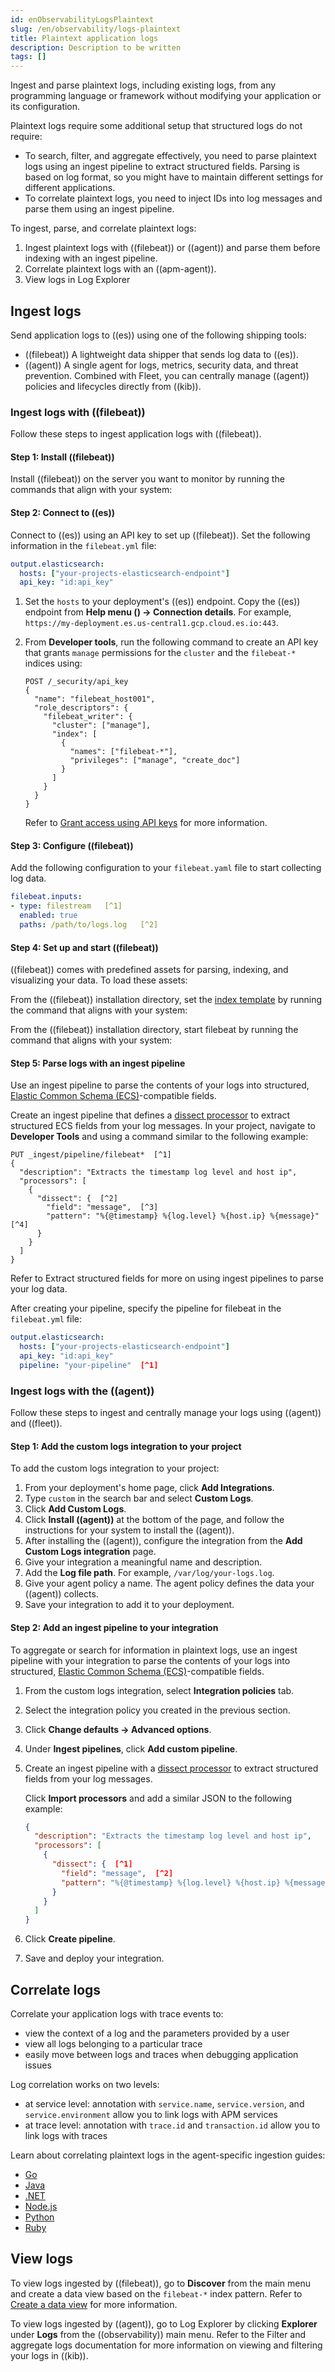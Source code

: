 ```yaml
---
id: enObservabilityLogsPlaintext
slug: /en/observability/logs-plaintext
title: Plaintext application logs
description: Description to be written
tags: []
---
```



<div id="logs-plaintext"></div>

Ingest and parse plaintext logs, including existing logs, from any programming language or framework without modifying your application or its configuration.

Plaintext logs require some additional setup that structured logs do not require:

* To search, filter, and aggregate effectively, you need to parse plaintext logs using an ingest pipeline to extract structured fields. Parsing is based on log format, so you might have to maintain different settings for different applications.
* To <DocLink id="enObservabilityLogsPlaintext" section="correlate-logs">correlate plaintext logs</DocLink>, you need to inject IDs into log messages and parse them using an ingest pipeline.

To ingest, parse, and correlate plaintext logs:

1. Ingest plaintext logs with <DocLink id="enObservabilityLogsPlaintext" section="ingest-logs-with-((filebeat))">((filebeat))</DocLink> or <DocLink id="enObservabilityLogsPlaintext" section="ingest-logs-with-the-((agent))">((agent))</DocLink> and parse them before indexing with an ingest pipeline.
1. <DocLink id="enObservabilityLogsPlaintext" section="correlate-logs">Correlate plaintext logs with an ((apm-agent)).</DocLink>
1. <DocLink id="enObservabilityLogsPlaintext" section="view-logs">View logs in Log Explorer</DocLink>

<div id="ingest-plaintext-logs"></div>

## Ingest logs

Send application logs to ((es)) using one of the following shipping tools:

* <DocLink id="enObservabilityLogsPlaintext" section="ingest-logs-with-((filebeat))">((filebeat))</DocLink> A lightweight data shipper that sends log data to ((es)).
* <DocLink id="enObservabilityLogsPlaintext" section="ingest-logs-with-the-((agent))">((agent))</DocLink> A single agent for logs, metrics, security data, and threat prevention. Combined with Fleet, you can centrally manage ((agent)) policies and lifecycles directly from ((kib)).

<div id="ingest-plaintext-logs-with-filebeat"></div>

### Ingest logs with ((filebeat))

Follow these steps to ingest application logs with ((filebeat)).

<div id="step-1-plaintext-install-filebeat"></div>

#### Step 1: Install ((filebeat))

Install ((filebeat)) on the server you want to monitor by running the commands that align with your system:

<FilebeatInstallWidget />

<div id="step-2-plaintext-connect-to-your-project"></div>

#### Step 2: Connect to ((es))

Connect to ((es)) using an API key to set up ((filebeat)). Set the following information in the `filebeat.yml` file:

```yaml
output.elasticsearch:
  hosts: ["your-projects-elasticsearch-endpoint"]
  api_key: "id:api_key"
```

1. Set the `hosts` to your deployment's ((es)) endpoint. Copy the ((es)) endpoint from **Help menu (<DocImage flatImage alt="" url="images/help-icon.png" />) → Connection details**. For example, `https://my-deployment.es.us-central1.gcp.cloud.es.io:443`.
1. From **Developer tools**, run the following command to create an API key that grants `manage` permissions for the `cluster` and the `filebeat-*` indices using:

    ```console
    POST /_security/api_key
    {
      "name": "filebeat_host001",
      "role_descriptors": {
        "filebeat_writer": {
          "cluster": ["manage"],
          "index": [
            {
              "names": ["filebeat-*"],
              "privileges": ["manage", "create_doc"]
            }
          ]
        }
      }
    }
    ```

    Refer to [Grant access using API keys](((filebeat-ref))/beats-api-keys.html) for more information.

<div id="step-3-plaintext-configure-filebeat"></div>

#### Step 3: Configure ((filebeat))

Add the following configuration to your `filebeat.yaml` file to start collecting log data.

```yaml
filebeat.inputs:
- type: filestream   [^1]
  enabled: true
  paths: /path/to/logs.log   [^2]
```
[^1]: Reads lines from an active log file.
[^2]: Paths that you want ((filebeat)) to crawl and fetch logs from.

<div id="step-4-plaintext-set-up-and-start-filebeat"></div>

#### Step 4: Set up and start ((filebeat))

((filebeat)) comes with predefined assets for parsing, indexing, and visualizing your data. To load these assets:

From the ((filebeat)) installation directory, set the [index template](((ref))/index-templates.html) by running the command that aligns with your system:

<FilebeatSetupWidget />

From the ((filebeat)) installation directory, start filebeat by running the command that aligns with your system:

<StartWidgetFilebeat />

<div id="step-5-plaintext-parse-logs-with-an-ingest-pipeline"></div>

#### Step 5: Parse logs with an ingest pipeline

Use an ingest pipeline to parse the contents of your logs into structured, [Elastic Common Schema (ECS)](((ecs-ref))/ecs-reference.html)-compatible fields.

Create an ingest pipeline that defines a [dissect processor](((ref))/dissect-processor.html) to extract structured ECS fields from your log messages. In your project, navigate to **Developer Tools** and using a command similar to the following example:

```console
PUT _ingest/pipeline/filebeat*  [^1]
{
  "description": "Extracts the timestamp log level and host ip",
  "processors": [
    {
      "dissect": {  [^2]
        "field": "message",  [^3]
        "pattern": "%{@timestamp} %{log.level} %{host.ip} %{message}"  [^4]
      }
    }
  ]
}
```
[^1]: `_ingest/pipeline/filebeat*`: The name of the pipeline. Update the pipeline name to match the name of your data stream. For more information, refer to [Data stream naming scheme](((fleet-guide))/data-streams.html#data-streams-naming-scheme).
[^2]: `processors.dissect`: Adds a [dissect processor](((ref))/dissect-processor.html) to extract structured fields from your log message.
[^3]: `field`: The field you're extracting data from, `message` in this case.
[^4]: `pattern`: The pattern of the elements in your log data. The pattern varies depending on your log format. `%{@timestamp}` is required. `%{log.level}`, `%{host.ip}`, and `%{message}` are common [ECS](((ecs-ref))/ecs-reference.html) fields. This pattern would match a log file in this format: `2023-11-07T09:39:01.012Z ERROR 192.168.1.110 Server hardware failure detected.`

Refer to <DocLink id="enObservabilityLogsParse" section="extract-structured-fields">Extract structured fields</DocLink> for more on using ingest pipelines to parse your log data.

After creating your pipeline, specify the pipeline for filebeat in the `filebeat.yml` file:

```yaml
output.elasticsearch:
  hosts: ["your-projects-elasticsearch-endpoint"]
  api_key: "id:api_key"
  pipeline: "your-pipeline"  [^1]
```
[^1]: Add the `pipeline` output and the name of your pipeline to the output.

<div id="ingest-plaintext-logs-with-the-agent"></div>

### Ingest logs with the ((agent))

Follow these steps to ingest and centrally manage your logs using ((agent)) and ((fleet)).

<div id="step-1-plaintext-add-the-custom-logs-integration-to-your-project"></div>

#### Step 1: Add the custom logs integration to your project

To add the custom logs integration to your project:

1. From your deployment's home page, click **Add Integrations**.
1. Type `custom` in the search bar and select **Custom Logs**.
1. Click **Add Custom Logs**.
1. Click **Install ((agent))** at the bottom of the page, and follow the instructions for your system to install the ((agent)).
1. After installing the ((agent)), configure the integration from the **Add Custom Logs integration** page.
1. Give your integration a meaningful name and description.
1. Add the **Log file path**. For example, `/var/log/your-logs.log`.
1. Give your agent policy a name. The agent policy defines the data your ((agent)) collects.
1. Save your integration to add it to your deployment.

<div id="step-2-plaintext-add-an-ingest-pipeline-to-your-integration"></div>

#### Step 2: Add an ingest pipeline to your integration

To aggregate or search for information in plaintext logs, use an ingest pipeline with your integration to parse the contents of your logs into structured, [Elastic Common Schema (ECS)](((ecs-ref))/ecs-reference.html)-compatible fields.

1. From the custom logs integration, select **Integration policies** tab.
1. Select the integration policy you created in the previous section.
1. Click **Change defaults → Advanced options**.
1. Under **Ingest pipelines**, click **Add custom pipeline**.
1. Create an ingest pipeline with a [dissect processor](((ref))/dissect-processor.html) to extract structured fields from your log messages.

    Click **Import processors** and add a similar JSON to the following example:

    ```JSON
    {
      "description": "Extracts the timestamp log level and host ip",
      "processors": [
        {
          "dissect": {  [^1]
            "field": "message",  [^2]
            "pattern": "%{@timestamp} %{log.level} %{host.ip} %{message}"  [^3]
          }
        }
      ]
    }
    ```
    [^1]: `processors.dissect`: Adds a [dissect processor](((ref))/dissect-processor.html) to extract structured fields from your log message.
    [^2]: `field`: The field you're extracting data from, `message` in this case.
    [^3]: `pattern`: The pattern of the elements in your log data. The pattern varies depending on your log format. `%{@timestamp}`, `%{log.level}`, `%{host.ip}`, and `%{message}` are common [ECS](((ecs-ref))/ecs-reference.html) fields. This pattern would match a log file in this format: `2023-11-07T09:39:01.012Z ERROR 192.168.1.110 Server hardware failure detected.`

1. Click **Create pipeline**.
1. Save and deploy your integration.

<div id="correlate-plaintext-logs"></div>

## Correlate logs

Correlate your application logs with trace events to:

* view the context of a log and the parameters provided by a user
* view all logs belonging to a particular trace
* easily move between logs and traces when debugging application issues

Log correlation works on two levels:

* at service level: annotation with `service.name`, `service.version`, and `service.environment` allow you to link logs with APM services
* at trace level: annotation with `trace.id` and `transaction.id` allow you to link logs with traces

Learn about correlating plaintext logs in the agent-specific ingestion guides:

* [Go](((apm-go-ref))/logs.html)
* [Java](((apm-java-ref))/logs.html#log-correlation-ids)
* [.NET](((apm-dotnet-ref))/log-correlation.html)
* [Node.js](((apm-node-ref))/log-correlation.html)
* [Python](((apm-py-ref))/logs.html#log-correlation-ids)
* [Ruby](((apm-ruby-ref))/log-correlation.html)

<div id="view-plaintext-logs"></div>

## View logs

To view logs ingested by ((filebeat)), go to **Discover** from the main menu and create a data view based on the `filebeat-*` index pattern. Refer to [Create a data view](((kibana-ref))/data-views.html) for more information.

To view logs ingested by ((agent)), go to Log Explorer by clicking **Explorer** under **Logs** from the ((observability)) main menu. Refer to the <DocLink id="enObservabilityLogsFilterAndAggregate">Filter and aggregate logs</DocLink> documentation for more information on viewing and filtering your logs in ((kib)).
